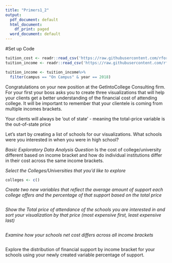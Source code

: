 ```yaml
---
title: "Primers1_2"
output:
  pdf_document: default
  html_document:
    df_print: paged
  word_document: default
---
```

#Set up Code

```r
tuition_cost <- readr::read_csv('https://raw.githubusercontent.com/rfordatascience/tidytuesday/master/data/2020/2020-03-10/tuition_cost.csv')
tuition_income <- readr::read_csv('https://raw.githubusercontent.com/rfordatascience/tidytuesday/master/data/2020/2020-03-10/tuition_income.csv') 

tuition_income <- tuition_income%>%
  filter(campus == "On Campus" & year == 2018)
```


Congratulations on your new position at the GetIntoCollege Consulting firm. For your first your boss asks you to create three visualizations that will help your clients get a better understanding of the financial cost of attending college. It will be important to remember that your clientele is coming from multiple incomes brackets. 

Your clients will always be 'out of state' - meaning the total-price variable is the out-of-state price

Let's start by creating a list of schools for our visualizations. What schools were you interested in when you were in high school?

*Basic Exploratory Data Analysis Question*
Is the cost of college/university different based on income bracket and how do individual institutions differ in their cost across the same income brackets. 

*Select the Colleges/Universities that you'd like to explore*

```r
colleges <- c()
```

*Create two new variables that reflect the average amount of support each college offers and the percentage of that support based on the total price*

```r

```

*Show the Total price of attendance of the schools you are interested in and sort your visualization by that price (most expensive first, least expensive last)*

```r
 
```

*Examine how your schools net cost differs across all income brackets*
```r

```

Explore the distribution of financial support by income bracket for your schools using your newly created variable percentage of support. 

```r


```



